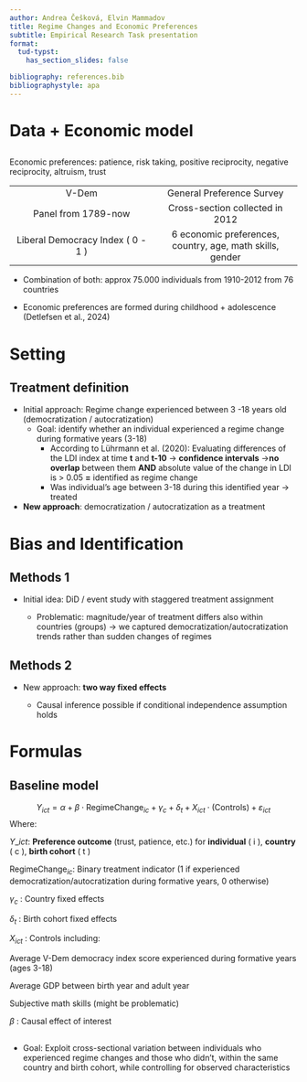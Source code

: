 ```yaml
---
author: Andrea Češková, Elvin Mammadov
title: Regime Changes and Economic Preferences
subtitle: Empirical Research Task presentation
format:
  tud-typst:
    has_section_slides: false

bibliography: references.bib
bibliographystyle: apa
---
```


# Data + Economic model

## 

Economic preferences: patience, risk taking, positive reciprocity, negative reciprocity, altruism, trust

|  |  |
|:--:|:--:|
| V-Dem | General Preference Survey |
| Panel from 1789-now | Cross-section collected in 2012 |
| Liberal Democracy Index ( 0 - 1 ) | 6 economic preferences, country, age, math skills, gender |

-   Combination of both: approx 75.000 individuals from 1910-2012 from 76 countries

-   Economic preferences are formed during childhood + adolescence (Detlefsen et al., 2024)

# Setting

## Treatment definition

-   Initial approach: Regime change experienced between 3 -18 years old (democratization / autocratization)
    -   Goal: identify whether an individual experienced a regime change during formative years (3-18)
        -   According to Lührmann et al. (2020): Evaluating differences of the LDI index at time **t** and **t-10** -\> **confidence intervals** -\>**no overlap** between them **AND** absolute value of the change in LDI is \> 0.05 **=** identified as regime change
        -   Was individual's age between 3-18 during this identified year -\> treated
-   **New approach**: democratization / autocratization as a treatment

# Bias and Identification

## Methods 1

-   Initial idea: DiD / event study with staggered treatment assignment

    -   Problematic: magnitude/year of treatment differs also within countries (groups) -\> we captured democratization/autocratization trends rather than sudden changes of regimes

## Methods 2

-   New approach: **two way fixed effects**

    -   Causal inference possible if conditional independence assumption holds

# Formulas

## Baseline model

$$
Y_{ict} = \alpha + \beta \cdot \text{RegimeChange}_{ic} + \gamma_c + \delta_t + X_{ict} \cdot \text{(Controls)} + \varepsilon_{ict}
$$ Where:

$Y\_{ict}$: **Preference outcome** (trust, patience, etc.) for **individual** ( i ), **country** ( c ), **birth cohort** ( t )

$\text{RegimeChange}_{ic}$: Binary treatment indicator (1 if experienced democratization/autocratization during formative years, 0 otherwise)

$\gamma_c$ : Country fixed effects

$\delta_t$ : Birth cohort fixed effects

$X_{ict}$ : Controls including:

Average V-Dem democracy index score experienced during formative years (ages 3-18)

Average GDP between birth year and adult year

Subjective math skills (might be problematic)

$\beta$ : Causal effect of interest

## 

-   Goal: Exploit cross-sectional variation between individuals who experienced regime changes and those who didn't, within the same country and birth cohort, while controlling for observed characteristics

::: {#refs}
:::

